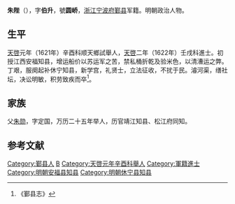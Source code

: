 '''朱陛'''（{{bd|？||？||}}），字'''伯升'''，號'''圆峤'''，[[浙江|浙江]][[宁波府|宁波府]][[鄞县|鄞县]]军籍。明朝政治人物。

==生平==
[[天啓|天啓]]元年（1621年）辛酉科顺天鄉試舉人，[[天啓|天啓]]二年（1622年）壬戌科進士。初授江西安福知县，增运船价以苏运军之苦，禁私桶折乾及验米色，以清漕运之弊。丁艰，服阕起补休宁知县，新学宫，礼贤士，立法征收，不扰于民。濬河渠，缮社坛，决讼明敏，积劳致疾而卒<ref>《鄞县志》</ref>。

== 家族 ==
父[[朱勋|朱勋]]，字定国，万历二十五年举人，历官靖江知县、松江府同知。

==参考文献==
{{reflist}}

{{天啓二年壬戌科殿試金榜}}

{{Authority control}}

{{DEFAULTSORT:}}
[[Category:鄞县人|Category:鄞县人]]
[[Category:朱姓|B]]
[[Category:天啓元年辛酉科舉人|Category:天啓元年辛酉科舉人]]
[[Category:軍籍進士|Category:軍籍進士]]
[[Category:明朝安福县知县|Category:明朝安福县知县]]
[[Category:明朝休宁县知县|Category:明朝休宁县知县]]


{{明朝官员小作品}}